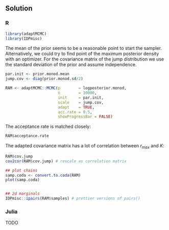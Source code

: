 ## Solution {.tabset}

### R

```r
library(adaptMCMC)
library(IDPmisc)
```
The mean of the prior seems to be a reasonable point to start the
sampler. Alternatively, we could try to find point of the maximum
posterior density with an optimizer. For the covariance matrix of
the jump distribution we use the standard deviation of the prior and assume independence.

```r
par.init <- prior.monod.mean
jump.cov <- diag(prior.monod.sd/2)

RAM <- adaptMCMC::MCMC(p        = logposterior.monod,
                       n        = 10000,
                       init     = par.init,
                       scale    = jump.cov,
                       adapt    = TRUE,
                       acc.rate = 0.5,
                       showProgressBar = FALSE)
```
The acceptance rate is matched closely:
```r
RAM$acceptance.rate
```

The adapted covariance matrix has a lot of correlation between
$r_{max}$ and $K$:
```r
RAM$cov.jump
cov2cor(RAM$cov.jump) # rescale as correlation matrix
```

```r

## plot chains
samp.coda <- convert.to.coda(RAM)
plot(samp.coda)


## 2d marginals
IDPmisc::ipairs(RAM$samples) # prettier versions of pairs()
```

### Julia

TODO
